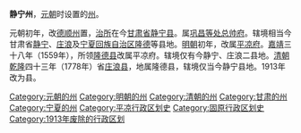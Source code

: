 '''静宁州'''，[[元朝|元朝]]时设置的[[州|州]]。

元朝初年，改[[德顺州|德顺州]]置，[[治所|治所]]在今[[甘肃省|甘肃省]][[静宁县|静宁县]]。属[[巩昌等处总帅府|巩昌等处总帅府]]。辖境相当今甘肃省[[静宁县|静宁]]、[[庄浪县|庄浪]]及[[宁夏回族自治区|宁夏回族自治区]][[隆德县|隆德]]等县地。[[明朝|明朝]]初年，改属[[平凉府|平凉府]]。[[嘉靖|嘉靖]]三十八年（1559年），所领[[隆德县|隆德县]]改属平凉府。辖境仅有今静宁、庄浪二县地。[[清朝|清朝]][[乾隆|乾隆]]四十三年（1778年）省[[庄浪县|庄浪县]]，地属隆德县，辖境仅当今静宁县地。1913年改为县。 

{{中国古代行政区划小作品}}
[[Category:元朝的州|Category:元朝的州]]
[[Category:明朝的州|Category:明朝的州]]
[[Category:清朝的州|Category:清朝的州]]
[[Category:甘肃的州|Category:甘肃的州]]
[[Category:宁夏的州|Category:宁夏的州]]
[[Category:平凉行政区划史|Category:平凉行政区划史]]
[[Category:固原行政区划史|Category:固原行政区划史]]
[[Category:1913年废除的行政区划|Category:1913年废除的行政区划]]